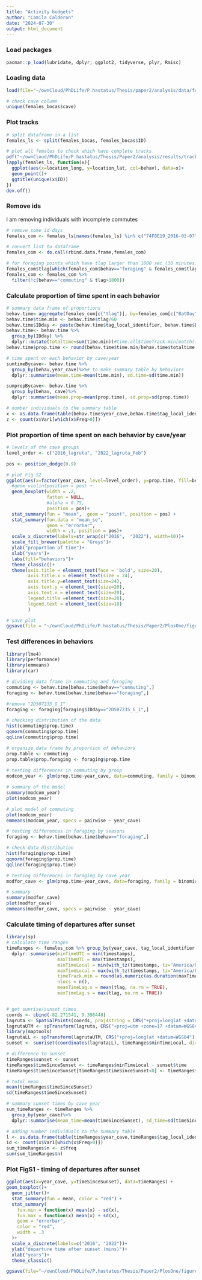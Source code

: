 ```yaml
---
title: "Activity budgets"
author: "Camila Calderon"
date: "2024-07-30"
output: html_document
---
```


### Load packages

```r
pacman::p_load(lubridate, dplyr, ggplot2, tidyverse, plyr, Rmisc)
```

### Loading data

```r
load(file="~/ownCloud/PhDLife/P.hastatus/Thesis/paper2/analysis/data/females_HMMbehaviors.RData")

# check cave column
unique(females_bocas$cave)
```

### Plot tracks

```r

# split dataframe in a list
females_ls <- split(females_bocas, females_bocas$ID)

# plot all females to check which have complete tracks
pdf("~/ownCloud/PhDLife/P.hastatus/Thesis/Paper2/analysis/results/tracks_females.pdf")
lapply(females_ls, function(x){
  ggplot(aes(x=location_long, y=location_lat, col=behav), data=x)+
  geom_point()+
  ggtitle(unique(x$ID))
})
dev.off()

```


### Remove ids

I am removing individuals with incomplete commutes

```r
# remove some id-days
females_com <- females_ls[names(females_ls) %in% c("74F8E19_2016-03-07", "2016030705_2016-03-08", "22507B4E_D_2022-02-01", "74DA035_2016-03-04", "74DAF9C_2016-02-29", "74DC454_2016-03-04", "74DDA80_2016-03-10", "74DDFB1_2016-03-04", "74F9F83_2016-03-06", "74FE24E_2016_03_06") == FALSE] 

# convert list to dataframe
females_com <- do.call(rbind.data.frame,females_com)

# for foraging points which have tlag larger than 1800 sec (30 minutes), because the bat was at the cave, and the gps did not record. We will assign a tlag of 190
females_com$tlag[which(females_com$behav=="foraging" & females_com$tlag>1800)] <- 190
females_com <- females_com %>%
  filter(!c(behav=="commuting" & tlag>1800))
```

### Calculate proportion of time spent in each behavior

```r
# summary data frame of proportions
behav.time= aggregate(females_com[c("tlag")], by=females_com[c("BatDay", "year_cave","tag_local_identifier", "behav", "cave")], FUN=sum, na.rm=T)
behav.time$time.min <- behav.time$tlag/60
behav.time$IDday <- paste(behav.time$tag_local_identifier, behav.time$BatDay, sep="_")
behav.time<- behav.time %>%
  group_by(IDday) %>%
  dplyr::mutate(totaltime=sum(time.min))#time.all$timeTrack.min[match(time.behav.group$IDday, time.all$IDday)]
behav.time$prop.time <- round(behav.time$time.min/behav.time$totaltime,2)

# time spent on each behavior by cave/year
sumtimeBycave<- behav.time %>%  
  group_by(behav,year_cave)%>%# to make summary table by behaviors
  dplyr::summarise(mean.time=mean(time.min), sd.time=sd(time.min))

sumpropBycave<- behav.time %>% 
  group_by(behav, cave)%>%
  dplyr::summarise(mean.prop=mean(prop.time), sd.prop=sd(prop.time))

# number individuals to the summary table
x <- as.data.frame(table(behav.time$year_cave,behav.time$tag_local_identifier))
z <- count(x$Var1[which(x$Freq>0)])

```

###  Plot proportion of time spent on each behavior by cave/year

```r
# levels of the cave groups
level_order <- c("2016_lagruta", "2022_lagruta_Feb") 

pos <- position_dodge(0.9)

# plot Fig S2
ggplot(aes(x=factor(year_cave, level=level_order), y=prop.time, fill=behav), data=behav.time)+
  #geom_violin(position = pos) +
  geom_boxplot(width = .2, 
               fatten = NULL,
               #alpha = 0.75,
               position = pos)+
  stat_summary(fun = "mean",  geom = "point", position = pos) +
  stat_summary(fun.data = "mean_se", 
               geom = "errorbar", 
               width = .1, position = pos)+
  scale_x_discrete(labels=str_wrap(c("2016",  "2022"), width=10))+
  scale_fill_brewer(palette = "Greys")+
  ylab("proportion of time")+
  xlab("years")+
  labs(fill="behaviors")+
  theme_classic()+
  theme(axis.title = element_text(face = 'bold', size=20), 
        axis.title.x = element_text(size = 24), 
        axis.title.y=element_text(size=24), 
        axis.text.y = element_text(size=20), 
        axis.text.x = element_text(size=20),
        legend.title =element_text(size=20),
        legend.text = element_text(size=18)
        )

# save plot
ggsave(file = "~/ownCloud/PhDLife/P.hastatus/Thesis/Paper2/PlosOne/figures/FigS2.pdf", height=10, width=15)
```

### Test differences in behaviors

```r
library(lme4)
library(performance)
library(emmeans)
library(car)

# dividing data frame in commuting and foraging
commuting <- behav.time[behav.time$behav=="commuting",]
foraging <- behav.time[behav.time$behav=="foraging",]

#remove "2D507235_G_1"
foraging <- foraging[foraging$IDday=="2D507235_G_1",]

# checking distribution of the data
hist(commuting$prop.time)
qqnorm(commuting$prop.time)
qqline(commuting$prop.time)

# organize data frame by proportion of behaviors
prop.table <- commuting
prop.table$prop.foraging <- foraging$prop.time
  
# testing differences in commuting by group
modcom_year <- glm(prop.time~year_cave, data=commuting, family = binomial)

# summary of the model
summary(modcom_year)
plot(modcom_year)

# plot model of commuting
plot(modcom_year)
emmeans(modcom_year, specs = pairwise ~ year_cave)

# testing differences in foraging by seasons
foraging <- behav.time[behav.time$behav=="foraging",]

# check data distribution
hist(foraging$prop.time)
qqnorm(foraging$prop.time)
qqline(foraging$prop.time)

# testing differences in foraging by cave year
modfor_cave <- glm(prop.time~year_cave, data=foraging, family = binomial)

# summary
summary(modfor_cave)
plot(modfor_cave)
emmeans(modfor_cave, specs = pairwise ~ year_cave)
```

### Calculate timing of departures after sunset

```r
library(sp)
# calculate time ranges
timeRanges <- females_com %>% group_by(year_cave, tag_local_identifier,ID) %>%
  dplyr::summarise(minTimeUTC = min(timestamps),
                   maxTimeUTC = max(timestamps),
                   minTimeLocal = min(with_tz(timestamps, tz="America/Panama"), na.rm = TRUE),
                   maxTimeLocal = max(with_tz(timestamps, tz="America/Panama"), na.rm = TRUE),
                   timeTrack.min = round(as.numeric(as.duration(maxTimeLocal-minTimeLocal))/60, 2),
                   nlocs = n(),
                   meanTimeLag.s = mean(tlag, na.rm = TRUE),
                   maxTimeLag.s = max(tlag, na.rm = TRUE))


# get sunrise/sunset times
coords <- cbind(-82.271541, 9.396448)
lagruta <- SpatialPoints(coords, proj4string = CRS("+proj=longlat +datum=WGS84"))
lagrutaUTM <- spTransform(lagruta, CRS("+proj=utm +zone=17 +datum=WGS84"))
library(maptools)
lagrutaLL <- spTransform(lagrutaUTM, CRS("+proj=longlat +datum=WGS84"))
sunset <- sunriset(coordinates(lagrutaLL), timeRanges$minTimeLocal, direction="sunset", POSIXct.out=TRUE)[2]

# difference to sunset
timeRanges$sunset <- sunset
timeRanges$timeSinceSunset <- timeRanges$minTimeLocal - sunset$time
timeRanges$timeSinceSunset[timeRanges$timeSinceSunset<0] <- timeRanges$timeSinceSunset[timeRanges$timeSinceSunset<0]+1440

# total mean
mean(timeRanges$timeSinceSunset) 
sd(timeRanges$timeSinceSunset) 

# summary sunset times by cave year
sum_timeRanges <- timeRanges %>%
  group_by(year_cave)%>%
  dplyr::summarise(mean_time=mean(timeSinceSunset), sd_time=sd(timeSinceSunset), n=n())

# adding number individuals to the summary table
l <- as.data.frame(table(timeRanges$year_cave,timeRanges$tag_local_identifier))
id <- count(x$Var1[which(x$Freq>0)])
sum_timeRanges$n <- z$freq
sum(sum_timeRanges$n)
```

### Plot FigS1 - timing of departures after sunset
```r

ggplot(aes(x=year_cave, y=timeSinceSunset), data=timeRanges) +
geom_boxplot()+
  geom_jitter()+
  stat_summary(fun = mean, color = "red") +
  stat_summary(
    fun.min = function(x) mean(x) - sd(x), 
    fun.max = function(x) mean(x) + sd(x), 
    geom = "errorbar",
    color = "red",
    width = .3
  )+
  scale_x_discrete(labels=c("2016", "2022"))+
  ylab("departure time after sunset (mins)")+
  xlab("years")+
  theme_classic()

ggsave(file="~/ownCloud/PhDLife/P.hastatus/Thesis/Paper2/PlosOne/figures/FigS1.pdf")
```

